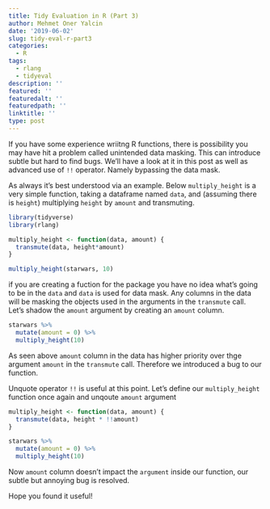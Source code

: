 ```yaml
---
title: Tidy Evaluation in R (Part 3)
author: Mehmet Oner Yalcin
date: '2019-06-02'
slug: tidy-eval-r-part3
categories:
  - R
tags:
  - rlang
  - tidyeval
description: ''
featured: ''
featuredalt: ''
featuredpath: ''
linktitle: ''
type: post
---
```


If you have some experience wriitng R functions, there is possibility you may have hit a problem called unintended data masking. This can introduce subtle but hard to find bugs. We'll have a look at it in this post as well as advanced use of `!!` operator. Namely bypassing the data mask. 

As always it's best understood via an example. Below `multiply_height` is a very simple function, taking a dataframe named `data`, and (assuming there is `height`) multiplying `height` by `amount` and transmuting.

```r
library(tidyverse)
library(rlang)
```

```r
multiply_height <- function(data, amount) {
  transmute(data, height*amount)
}

multiply_height(starwars, 10)
```


if you are creating a fuction for the package you have no idea what's going to be in the `data` and `data` is used for data mask. Any columns in the data will be masking the objects used in the arguments in the `transmute` call. Let's shadow the `amount` argument by creating an `amount` column.


```r
starwars %>% 
  mutate(amount = 0) %>% 
  multiply_height(10)
```


As seen above `amount` column in the data has higher priority over thge argument `amount` in the `transmute` call. Therefore we introduced a bug to our function. 

Unquote operator `!!` is useful at this point. Let's define our `multiply_height` function once again and unqoute `amount` argument

```r
multiply_height <- function(data, amount) {
  transmute(data, height * !!amount)
}

starwars %>% 
  mutate(amount = 0) %>% 
  multiply_height(10)
```

Now `amount` column doesn't impact the `argument` inside our function, our subtle but annoying bug is resolved. 

Hope you found it useful!


